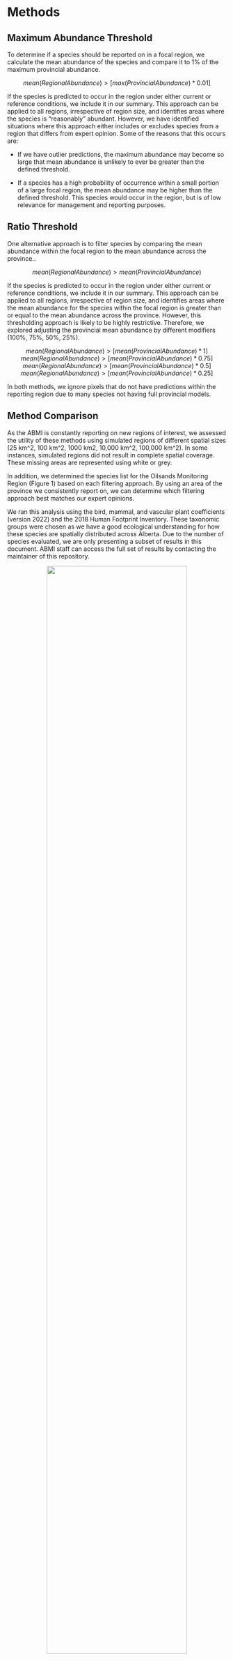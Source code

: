 # Methods

## Maximum Abundance Threshold
To determine if a species should be reported on in a focal region, we calculate the mean abundance of the species and compare it to 1% of the maximum provincial abundance.

<center>
$mean(RegionalAbundance) > [max(ProvincialAbundance) * 0.01]$

</center>

If the species is predicted to occur in the region under either current or reference conditions, we include it in our summary. This approach can be applied to all regions, irrespective of region size, and identifies areas where the species is "reasonably" abundant. However, we have identified situations where this approach either includes or excludes species from a region that differs from expert opinion. Some of the reasons that this occurs are:

- If we have outlier predictions, the maximum abundance may become so large that mean abundance is unlikely to ever be greater than the defined threshold.

- If a species has a high probability of occurrence within a small portion of a large focal region, the mean abundance may be higher than the defined threshold. This species would occur in the region, but is of low relevance for management and reporting purposes.


## Ratio Threshold

One alternative approach is to filter species by comparing the mean abundance within the focal region to the mean abundance across the province.. 

<center>
$mean(RegionalAbundance) > mean(ProvincialAbundance)$

</center>

If the species is predicted to occur in the region under either current or reference conditions, we include it in our summary.  This approach can be applied to all regions, irrespective of region size, and identifies areas where the mean abundance for the species within the focal region is greater than or equal to the mean abundance across the province. However, this thresholding approach is likely to be highly restrictive. Therefore, we explored adjusting the provincial mean abundance by different modifiers (100%, 75%, 50%, 25%).

<center>
$mean(RegionalAbundance) > [mean(ProvincialAbundance) * 1]$
$mean(RegionalAbundance) > [mean(ProvincialAbundance) * 0.75]$
$mean(RegionalAbundance) > [mean(ProvincialAbundance) * 0.5]$
$mean(RegionalAbundance) > [mean(ProvincialAbundance) * 0.25]$

</center>

In both methods, we ignore pixels that do not have predictions within the reporting region due to many species not having full provincial models.

## Method Comparison

As the ABMI is constantly reporting on new regions of interest, we assessed the utility of these methods using simulated regions of different spatial sizes (25 km^2, 100 km^2, 1000 km2, 10,000 km^2, 100,000 km^2). In some instances, simulated regions did not result in complete spatial coverage. These missing areas are represented using white or grey.

In addition, we determined the species list for the Oilsands Monitoring Region (Figure 1) based on each filtering approach. By using an area of the province we consistently report on, we can determine which filtering approach best matches our expert opinions.

We ran this analysis using the bird, mammal, and vascular plant coefficients (version 2022) and the 2018 Human Footprint Inventory. These taxonomic groups were chosen as we have a good ecological understanding for how these species are spatially distributed across Alberta. Due to the number of species evaluated, we are only presenting a subset of results in this document. ABMI staff can access the full set of results by contacting the maintainer of this repository.

<center>
![](Bookdown_files/figure-html/maps/focal-region.jpg){width=80%}

</center>
